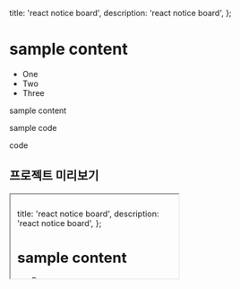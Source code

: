   title: 'react notice board',
  description: 'react notice board',
};

# sample content

- One
- Two
- Three

sample content

sample code


code

## 프로젝트 미리보기

<div className="w-[1200px] h-[700px] border rounded-xl overflow-hidden shadow-lg mx-auto">
  <iframe
    src="??"
    className="w-full h-full border-0"
    title="프로젝트 미리보기"
  />
</div>